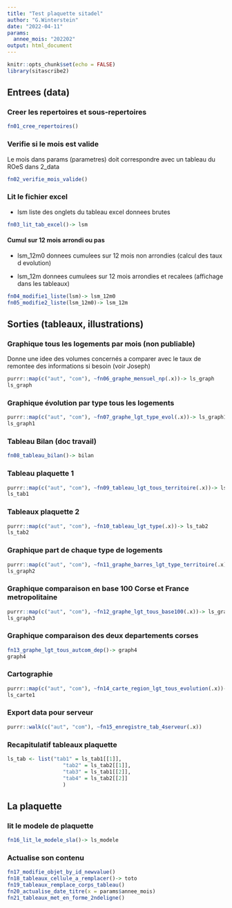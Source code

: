 ```yaml
---
title: "Test plaquette sitadel"
author: "G.Winterstein"
date: "2022-04-11"
params: 
  annee_mois: "202202"
output: html_document
---
```


```r
knitr::opts_chunk$set(echo = FALSE)
library(sitascribe2)
```

## Entrees (data)

### Creer les repertoires et sous-repertoires

```r
fn01_cree_repertoires()
```

### Verifie si le mois est valide

Le mois dans params (parametres) doit correspondre avec un tableau du ROeS dans 2_data

```r
fn02_verifie_mois_valide()
```

### Lit le fichier excel

-   lsm liste des onglets du tableau excel donnees brutes

```r
fn03_lit_tab_excel()-> lsm 

```

#### Cumul sur 12 mois arrondi ou pas

-   lsm_12m0 donnees cumulees sur 12 mois non arrondies (calcul des taux d evolution)

-   lsm_12m donnees cumulees sur 12 mois arrondies et recalees (affichage dans les tableaux)

```r
fn04_modifie1_liste(lsm)-> lsm_12m0
fn05_modifie2_liste(lsm_12m0)-> lsm_12m
```

## Sorties (tableaux, illustrations)

### Graphique tous les logements par mois (non publiable)

Donne une idee des volumes concernés a comparer avec le taux de remontee des informations si besoin (voir Joseph)

```r
purrr::map(c("aut", "com"), ~fn06_graphe_mensuel_np(.x))-> ls_graph
ls_graph
```

### Graphique évolution par type tous les logements

```r
purrr::map(c("aut", "com"), ~fn07_graphe_lgt_type_evol(.x))-> ls_graph1
ls_graph1
```

### Tableau Bilan (doc travail)

```r
fn08_tableau_bilan()-> bilan
```

### Tableau plaquette 1

```r
purrr::map(c("aut", "com"), ~fn09_tableau_lgt_tous_territoire(.x))-> ls_tab1
ls_tab1
```

### Tableaux plaquette 2

```r
purrr::map(c("aut", "com"), ~fn10_tableau_lgt_type(.x))-> ls_tab2
ls_tab2
```

### Graphique part de chaque type de logements

```r
purrr::map(c("aut", "com"), ~fn11_graphe_barres_lgt_type_territoire(.x))-> ls_graph2
ls_graph2
```

### Graphique comparaison en base 100 Corse et France metropolitaine

```r
purrr::map(c("aut", "com"), ~fn12_graphe_lgt_tous_base100(.x))-> ls_graph3
ls_graph3
```

### Graphique comparaison des deux departements corses

```r
fn13_graphe_lgt_tous_autcom_dep()-> graph4
graph4
```

### Cartographie

```r
purrr::map(c("aut", "com"), ~fn14_carte_region_lgt_tous_evolution(.x))-> ls_carte1
ls_carte1
```

### Export data pour serveur

```r
purrr::walk(c("aut", "com"), ~fn15_enregistre_tab_4serveur(.x))

```

### Recapitulatif tableaux plaquette

```r
ls_tab <- list("tab1" = ls_tab1[[1]],
                  "tab2" = ls_tab2[[1]],
                  "tab3" = ls_tab1[[2]],
                  "tab4" = ls_tab2[[2]]
                  )

```

## La plaquette

### lit le modele de plaquette

```r
fn16_lit_le_modele_sla()-> ls_modele
```

### Actualise son contenu

```r
fn17_modifie_objet_by_id_newvalue()
fn18_tableaux_cellule_a_remplacer()-> toto
fn19_tableaux_remplace_corps_tableau()
fn20_actualise_date_titre(x = params$annee_mois)
fn21_tableaux_met_en_forme_2ndeligne()

```


